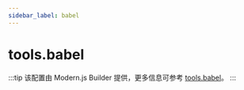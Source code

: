 ```yaml
---
sidebar_label: babel
---
```


# tools.babel

:::tip
该配置由 Modern.js Builder 提供，更多信息可参考 [tools.babel](https://modernjs.dev/builder/api/config-tools.html#toolsbabel)。
:::


<Main />
